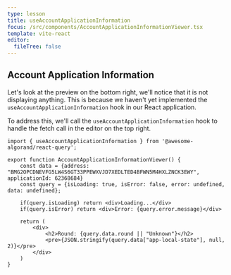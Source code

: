 ```yaml
---
type: lesson
title: useAccountApplicationInformation
focus: /src/components/AccountApplicationInformationViewer.tsx
template: vite-react
editor:
  fileTree: false
---
```


## Account Application Information

Let's look at the preview on the bottom right, we'll notice that it is not displaying anything.
This is because we haven't yet implemented the `useAccountApplicationInformation` hook in our React application.

To address this, we'll call the `useAccountApplicationInformation` hook to handle the fetch call in the editor on the top right.


```tsx add={5}
import { useAccountApplicationInformation } from '@awesome-algorand/react-query';

export function AccountApplicationInformationViewer() {
    const data = {address: "BMG2OPCDNEVFG5LW4S6GT33PPEWXVJD7XEDLTED4BFWN5M4HXLZNCK3EWY", applicationId: 62368684}
    const query = {isLoading: true, isError: false, error: undefined, data: undefined};

    if(query.isLoading) return <div>Loading...</div>
    if(query.isError) return <div>Error: {query.error.message}</div>

    return (
        <div>
            <h2>Round: {query.data.round || "Unknown"}</h2>
            <pre>{JSON.stringify(query.data["app-local-state"], null, 2)}</pre>
        </div>
    )
}

```
